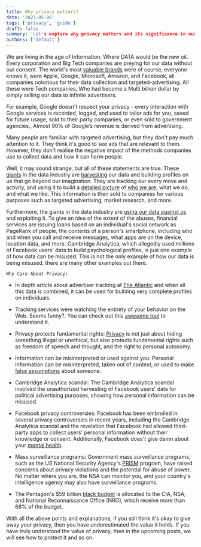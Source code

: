 ```yaml
---
title: Why privacy matters?
date: '2023-05-06'
tags: ['privacy', 'guide']
draft: false
summary: 'Let's explore why privacy matters and its significance in our lives. We examine the potential consequences of not protecting our personal information, including identity theft, stalking, and surveillance.'
authors: ['default']
---
```


We are living in the age of Information. Where DATA would be the new oil. Every corporation and Big Tech companies are preying for our data without our consent. The world's most [valuable brands](https://www.visualcapitalist.com/top-100-most-valuable-brands-in-2022/) were of course, everyone knows it, were Apple, Google, Microsoft, Amazon, and Facebook, all companies notorious for their data collection and targeted-advertising. All these were Tech companies, Who had become a Multi billion dollar by simply selling our data to infinite advertisers.

For example, Google doesn't respect your privacy - every interaction with Google services is recorded, logged, and used to tailor ads for you, saved for future usage, sold to their party companies, or even sold to government agencies., Almost 90% of Google’s revenue is derived from advertising.

Many people are familiar with targeted advertising, but they don't pay much attention to it. They think it's good to see ads that are relevant to them. However, they don't realise the negative impact of the methods companies use to collect data and how it can harm people.

Well, it may sound strange, but all of these statements are true. These [giants](https://bernardmarr.com/where-can-you-buy-big-data-here-are-the-biggest-consumer-data-brokers/) in the data industry are [harvesting](https://techcrunch.com/2020/07/09/data-brokers-tracking/) our data and building profiles on us that go beyond our imagination. They are tracking our every move and activity, and using it to build a [detailed picture](https://duo.com/labs/research/data-companies-are-watching-me#top) of [who we are](https://www.youtube.com/watch?v=5Swqc2NjEXM), what we do, and what we like. This information is then sold to companies for various purposes such as targeted advertising, market research, and more.

Furthermore, the giants in the data industry are [using our data against us](https://privacyinternational.org/long-read/1064/invisible-manipulation-10-ways-our-data-being-used-against-us) and exploiting it. To give an idea of the extent of the abuses, financial services are issuing loans based on an individual's social network as PageRank of people, the contents of a person's smartphone, including who and when you call and receive messages, what apps are on the device, location data, and more. Cambridge Analytica, which allegedly used millions of Facebook users' data to build psychological profiles, is just one example of how data can be misused. This is not the only example of how our data is being misused, there are many other examples out there.

`Why Care About Privacy:`

-   In depth article about advertiser tracking at [The Atlantic](https://www.theatlantic.com/technology/archive/2012/02/im-being-followed-how-google-151-and-104-other-companies-151-are-tracking-me-on-the-web/253758/) and when all this data is combined, it can be used for building very complete profiles on individuals.
-   Tracking services were watching the entirety of your behavior on the Web. Seems funny?. You can check out this [awesome tool](https://portfolio.toolness.org/collusion/) to understand it.
-   Privacy protects fundamental rights: [Privacy](https://www.schneier.com/blog/archives/2006/05/the_value_of_pr.html) is not just about hiding something illegal or unethical, but also protects fundamental rights such as freedom of speech and thought, and the right to personal autonomy.
    
-   Information can be misinterpreted or used against you: Personal information can be misinterpreted, taken out of context, or used to make [false assumptions](https://childrenshealthdefense.org/defender/google-facebook-surveillance-capitalism-personal-data-cola/) about someone.
    
-   Cambridge Analytica scandal: The Cambridge Analytica scandal involved the unauthorized harvesting of Facebook users' data for political advertising purposes, showing how personal information can be misused.
-   Facebook privacy controversies: Facebook has been embroiled in several privacy controversies in recent years, including the Cambridge Analytica scandal and the revelation that Facebook had allowed third-party apps to collect users' personal information without their knowledge or consent. Additionally, Facebook does't give damn about your [mental health](https://www.reddit.com/r/howtonotgiveafuck/comments/365nja/why_you_should_delete_your_facebook/).
-   Mass surveillance programs: Government mass surveillance programs, such as the US National Security Agency's [PRISM](https://www.theguardian.com/world/2013/jun/06/us-tech-giants-nsa-data) program, have raised concerns about privacy violations and the potential for abuse of power. No matter where you are, the NSA can monitor you, and your country's intelligence agency may also have surveillance programs.
    
-   The Pentagon's $59 billion [black budget](https://www.washingtonpost.com/wp-srv/special/national/black-budget/) is allocated to the CIA, NSA, and National Reconnaissance Office (NRO), which receive more than 68% of the budget.

With all the above points and explanations, if you still think it's okay to give away your privacy, then you have underestimated the value it holds. If you have truly understood the value of privacy, then in the upcoming posts, we will see how to protect it and so on.
